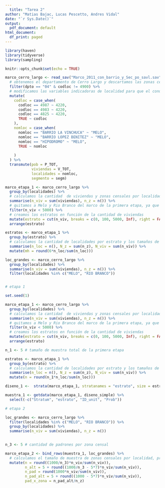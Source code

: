 ```yaml
---
  title: "Tarea 2"
author: "Matias Bajac, Lucas Pescetto, Andres Vidal"
date: "`r Sys.Date()`"
output:
  pdf_document: default
html_document:
  df_print: paged
---
```

  
```r

library(haven)
library(tidyverse)
library(sampling)

knitr::opts_chunk$set(echo = TRUE)
```

```r

marco_cerro_largo <- read_sav("Marco_2011_con_barrio_y_Sec_po_savl.sav") %>% 
  # obtenemos el departamento de Cerro Largo y descartamos las zonas censales rurales
  filter(dpto == "04" & codloc != 4900) %>% 
  # modificamos las variables indicadoras de localidad para que el conurbano de Melo figure como parte de la capital
  mutate(
    codloc = case_when(
      codloc == 4987 ~ 4220,
      codloc == 4983 ~ 4220,
      codloc == 4825 ~ 4220,
      TRUE ~ codloc
    ),
    nomloc = case_when(
      nomloc == "BARRIO LA VINCHUCA" ~ "MELO",
      nomloc == "BARRIO LOPEZ BENITEZ" ~ "MELO",
      nomloc == "HIPODROMO" ~ "MELO",
      TRUE ~ nomloc
      
    )
  ) %>% 
  transmute(pob = P_TOT,
            viviendas = V_TOT,
            localidades = nomloc,
            segmento = segm)

marco_etapa_1 <- marco_cerro_largo %>% 
  group_by(localidades) %>% 
  # calculamos la cantidad  de viviendas y zonas censales por localidad
  summarise(n_viv = sum(viviendas), n_z = n()) %>%  
  # quitamos a Melo y Rio Branco del marco de la primera etapa, ya que pasarán directamente a la segunda
  filter(n_viv < 5000) %>%
  # creamos los estratos en función de la cantidad de viviendas
  mutate(estrato = cut(n_viv, breaks = c(0, 100, 5000, Inf), right = FALSE)) %>%
  arrange(estrato)

estratos <- marco_etapa_1 %>% 
  group_by(estrato) %>%
  # calculamos la cantidad de localidades por estrato y los tamaños de muestra para cada uno. (asignación proporcional)
  summarise(n_loc = n(), N_z = sum(n_z), N_viv = sum(n_viv)) %>% 
  mutate(mh = round(6*n_loc/sum(n_loc)))

loc_grandes <- marco_cerro_largo %>% 
  group_by(localidades) %>% 
  summarise(n_viv = sum(viviendas), n_z = n()) %>% 
  filter(localidades %in% c("MELO", "RIO BRANCO"))



```

```r
# etapa 1

set.seed(1)

marco_etapa_1 <- marco_cerro_largo %>% 
  group_by(localidades) %>% 
  # calculamos la cantidad  de viviendas y zonas censales por localidad
  summarise(n_viv = sum(viviendas), n_z = n()) %>%  
  # quitamos a Melo y Rio Branco del marco de la primera etapa, ya que pasarán directamente a la segunda
  filter(n_viv < 5000) %>%
  # creamos los estratos en función de la cantidad de viviendas
  mutate(estrato = cut(n_viv, breaks = c(0, 100, 5000, Inf), right = FALSE)) %>%
  arrange(estrato)

n_1 <- 5 # tamaño de muestra total de la primera etapa

estratos <- marco_etapa_1 %>% 
  group_by(estrato) %>%
  # calculamos la cantidad de localidades por estrato y los tamaños de muestra para cada uno (asignación proporcional)
  summarise(n_loc = n(), N_z = sum(n_z), N_viv = sum(n_viv)) %>% 
  mutate(n = round(n_1*n_loc/sum(n_loc)))

diseno_1 <-  strata(marco_etapa_1, stratanames = "estrato", size = estratos$n)

muestra_1 <- getdata(marco_etapa_1, diseno_simple) %>% 
  select(-c("Stratum", "estrato", "ID_unit", "Prob"))

```

```r
# etapa 2

loc_grandes <- marco_cerro_largo %>% 
  filter(localidades %in% c("MELO", "RIO BRANCO")) %>% 
  group_by(localidades) %>% 
  summarise(n_viv = sum(viviendas), n_z = n())
  

n_3 <- 5 # cantidad de padrones por zona censal

marco_etapa_2 <- bind_rows(muestra_1, loc_grandes) %>%
  # calculamos el tamaño de muestra de zonas censales por localidad, proporcional a su cantidad de viviendas
  mutate(n = round((1000/n_3)*n_viv/sum(n_viv)),
         n_alt = 5 + round((1000/n_3 - 5*7)*n_viv/sum(n_viv)),
         n_pad = round(1000*n_viv/sum(n_viv)),
         n_pad_alt = 5 + round((1000 - 5*7)*n_viv/sum(n_viv)),
         pad_x_zona = n_pad_alt/n_z)



```